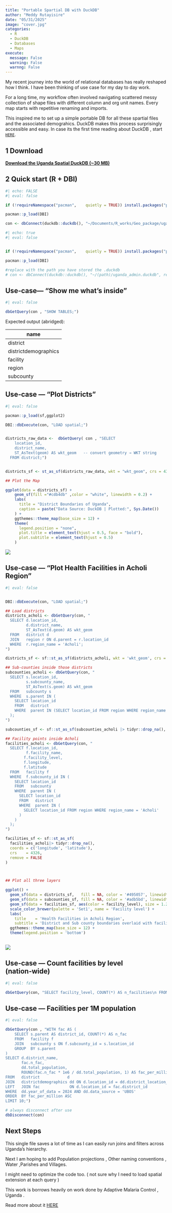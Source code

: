 ```yaml
---
title: "Portable Spartial DB with DuckDB"
author: "Meddy Rutayisire"
date: "05/31/2025"
image: "cover.jpg"
categories:
  - R
  - DuckDB
  - Databases
  - Maps
execute:
  message: False
  warning: False
  warnng: False
---
```


My recent journey into the world of relational databases has really reshaped how I think. I have been thinking of use case for my day to day work.

For a long time, my workflow often involved navigating scattered messy collection of shape files with different column and org unit names. Every map starts with repetitive renaming and imports.

This inspired me to set up a simple portable DB for all these spartial files and the associated demograhics. DuckDB makes this process surprisingly accessible and easy. In case its the first time reading about DuckDB , start [`HERE`](https://duckdb.org/why_duckdb.html).

## 1 Download

[**Download the Uganda Spatial DuckDB (\~30 MB)**](https://drive.google.com/drive/folders/1RlOzJkWr3efQznkXpF9CT5OdT8bPEeHY?usp=sharing){.btn .btn-primary}

## 2 Quick start (R + DBI)

```r
#| echo: FALSE
#| eval: false

if (!requireNamespace("pacman",    quietly = TRUE)) install.packages("pacman")

pacman::p_load(DBI)

con <- dbConnect(duckdb::duckdb(), "~/Documents/R_works/Geo_package/uganda_admin.duckdb", read_only = TRUE)


```

```r
#| echo: true
#| eval: false


if (!requireNamespace("pacman",    quietly = TRUE)) install.packages("pacman")

pacman::p_load(DBI)

#replace with the path you have stored the .duckdb
# con <- dbConnect(duckdb::duckdb(), "~/(path)/uganda_admin.duckdb", read_only = TRUE)

```

## Use‑case— “Show me what’s inside”

```r
#| eval: false

dbGetQuery(con , "SHOW TABLES;")
```

Expected output (abridged):

| name                 |
|----------------------|
| district             |
| districtdemographics |
| facility             |
| region               |
| subcounty            |

## Use‑case — “Plot Districts”

```r
#| eval: false

pacman::p_load(sf,ggplot2)

DBI::dbExecute(con, "LOAD spatial;")


districts_raw_data <-  dbGetQuery( con , "SELECT
    location_id,
    district_name,
    ST_AsText(geom) AS wkt_geom   -- convert geometry → WKT string 
  FROM district;")


districts_sf <- st_as_sf(districts_raw_data, wkt = "wkt_geom", crs = 4326) 

## Plot the Map

ggplot(data = districts_sf) +
    geom_sf(fill ="#cdb4db" ,color = "white", linewidth = 0.2) + 
    labs(
      title = "District Boundaries of Uganda",
      caption = paste("Data Source: DuckDB | Plotted:", Sys.Date())
    ) +
    ggthemes::theme_map(base_size = 12) +
    theme(
      legend.position = "none", 
      plot.title = element_text(hjust = 0.5, face = "bold"),
      plot.subtitle = element_text(hjust = 0.5)
    )

```

![](maps.png){fig-align="center"}

## Use‑case — “Plot Health Facilities in Acholi Region”

```r
#| eval: false


DBI::dbExecute(con, "LOAD spatial;")

## Load districts 
districts_acholi <- dbGetQuery(con, "
  SELECT d.location_id,
         d.district_name,
         ST_AsText(d.geom) AS wkt_geom
  FROM   district d
  JOIN   region r ON d.parent = r.location_id
  WHERE  r.region_name = 'Acholi';
")

districts_sf <- sf::st_as_sf(districts_acholi, wkt = 'wkt_geom', crs = 4326)

## Sub‑counties inside those districts
subcounties_acholi <- dbGetQuery(con, "
  SELECT s.location_id,
         s.subcounty_name,
         ST_AsText(s.geom) AS wkt_geom
  FROM   subcounty s
  WHERE  s.parent IN (
    SELECT location_id
    FROM   district
    WHERE  parent IN (SELECT location_id FROM region WHERE region_name = 'Acholi')
  );
")

subcounties_sf <- sf::st_as_sf(subcounties_acholi |> tidyr::drop_na(), wkt = 'wkt_geom', crs = 4326)

## Facility points inside Acholi
facilities_acholi <- dbGetQuery(con, "
  SELECT f.location_id,
         f.facility_name,
        f.facility_level,
        f.longitude,
        f.latitude
  FROM   facility f
  WHERE  f.subcounty_id IN (
    SELECT location_id
    FROM   subcounty
    WHERE  parent IN (
      SELECT location_id
      FROM   district
      WHERE  parent IN (
        SELECT location_id FROM region WHERE region_name = 'Acholi'
      )
    )
  );
")

facilities_sf <- sf::st_as_sf(
  facilities_acholi|> tidyr::drop_na(),
  coords = c('longitude', 'latitude'),
  crs    = 4326,
  remove = FALSE 
)



## Plot all three layers

ggplot() +
  geom_sf(data = districts_sf,   fill = NA, color = '#495057', linewidth = 0.4) +
  geom_sf(data = subcounties_sf, fill = NA, color = '#adb5bd', linewidth = 0.2) +
  geom_sf(data = facilities_sf, aes(color = facility_level), size = 1.2) +
  scale_color_brewer(palette = 'Set1', name = 'Facility level') +
  labs(
    title    = 'Health Facilities in Acholi Region',
    subtitle = 'District and Sub county boundaries overlaid with facility points')+
  ggthemes::theme_map(base_size = 12) +
  theme(legend.position = 'bottom')
  
```

![](acholi.png){fig-align="center"}

## Use‑case — Count facilities by level (nation‑wide)

```r
#| eval: false

dbGetQuery(con, "SELECT facility_level, COUNT(*) AS n_facilities\n FROM facility  GROUP BY facility_level  ORDER BY n_facilities DESC; ") 
```

## Use‑case — Facilities per 1M population

```r
#| eval: false

dbGetQuery(con , "WITH fac AS (
    SELECT s.parent AS district_id, COUNT(*) AS n_fac
    FROM   facility f
    JOIN   subcounty s ON f.subcounty_id = s.location_id
    GROUP  BY s.parent
)
SELECT d.district_name,
       fac.n_fac,
       dd.total_population,
       ROUND(fac.n_fac * 1e6 / dd.total_population, 1) AS fac_per_million
FROM   district            d
JOIN   districtdemographics dd ON d.location_id = dd.district_location_id
LEFT   JOIN fac             ON d.location_id = fac.district_id
WHERE  dd.year_of_data = 2024 AND dd.data_source = 'UBOS'
ORDER  BY fac_per_million ASC
LIMIT 10;")

# always disconnect after use 
dbDisconnect(con)
```

## Next Steps

This single file saves a lot of time as I can easily run joins and filters across Uganda's hierarchy.

Next I am hoping to add Population projections , Other naming conventions , Water ,Parishes and Villages.

I might need to optimize the code too. ( not sure why I need to load spatial extension at each query )

This work is borrows heavily on work done by Adaptive Malaria Control , Uganda .

Read more about it [HERE](https://faculty.washington.edu/smitdave/uganda/spatial.html)
